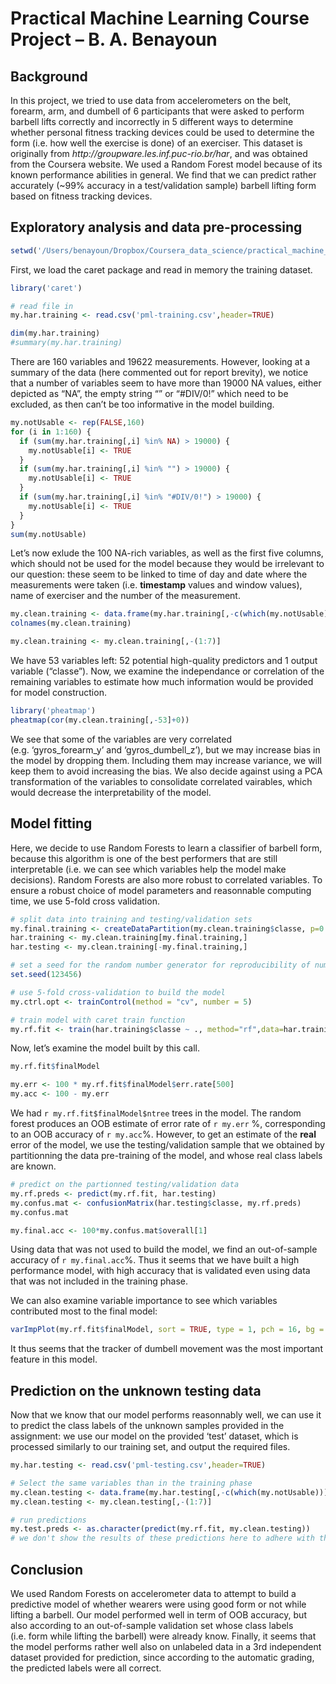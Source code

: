 Practical Machine Learning Course Project -- B. A. Benayoun
========================================================
## Background
In this project, we tried to use data from accelerometers on the belt, forearm, arm, and dumbell of 6 participants that were asked to perform barbell lifts correctly and incorrectly in 5 different ways to determine whether personal fitness tracking devices could be used to determine the form (i.e. how well the exercise is done) of an exerciser. This dataset is originally from *http://groupware.les.inf.puc-rio.br/har*, and was obtained from the Coursera website. We used a Random Forest model because of its known performance abilities in general. We find that we can predict rather accurately (~99% accuracy in a test/validation sample) barbell lifting form based on fitness tracking devices.

## Exploratory analysis and data pre-processing
```r
setwd('/Users/benayoun/Dropbox/Coursera_data_science/practical_machine_learning/')
```

First, we load the caret package and read in memory the training dataset.
```r
library('caret')

# read file in
my.har.training <- read.csv('pml-training.csv',header=TRUE)

dim(my.har.training)
#summary(my.har.training)
```

There are 160 variables and 19622 measurements. However, looking at a summary of the data (here commented out for report brevity), we notice that a number of variables seem to have more than 19000 NA values, either depicted as "NA", the empty string "" or "#DIV/0!" which need to be excluded, as then can't be too informative in the model building.

```r
my.notUsable <- rep(FALSE,160)
for (i in 1:160) {
  if (sum(my.har.training[,i] %in% NA) > 19000) {
    my.notUsable[i] <- TRUE
  }
  if (sum(my.har.training[,i] %in% "") > 19000) {
    my.notUsable[i] <- TRUE
  }
  if (sum(my.har.training[,i] %in% "#DIV/0!") > 19000) {
    my.notUsable[i] <- TRUE
  }
}
sum(my.notUsable)
```

Let's now exlude the 100 NA-rich variables, as well as the first five columns, which should not be used for the model because they would be irrelevant to our question: these seem to be linked to time of day and date where the measurements were taken (i.e. **timestamp** values and window values), name of exerciser and the number of the measurement.
```r
my.clean.training <- data.frame(my.har.training[,-c(which(my.notUsable))])
colnames(my.clean.training)

my.clean.training <- my.clean.training[,-(1:7)]
```

We have 53 variables left: 52 potential high-quality predictors and 1 output variable ("classe"). Now, we examine the independance or correlation of the remaining variables to estimate how much information would be provided for model construction.
```r
library('pheatmap')
pheatmap(cor(my.clean.training[,-53]+0))
```

We see that some of the variables are very correlated (e.g. 'gyros_forearm_y' and 'gyros_dumbell_z'), but we may increase bias in the model by dropping them. Including them may increase variance, we will keep them to avoid increasing the bias. We also decide against using a PCA transformation of the variables to consolidate correlated vairables, which would decrease the interpretability of the model.

## Model fitting
Here, we decide to use Random Forests to learn a classifier of barbell form, because this algorithm is one of the best performers that are still interpretable (i.e. we can see which variables help the model make decisions). Random Forests are also more robust to correlated variables. To ensure a robust choice of model parameters and reasonnable computing time, we use 5-fold cross validation.
```r
# split data into training and testing/validation sets
my.final.training <- createDataPartition(my.clean.training$classe, p=0.75, list=FALSE)
har.training <- my.clean.training[my.final.training,]
har.testing <- my.clean.training[-my.final.training,]

# set a seed for the random number generator for reproducibility of numerical results
set.seed(123456)

# use 5-fold cross-validation to build the model
my.ctrl.opt <- trainControl(method = "cv", number = 5)

# train model with caret train function
my.rf.fit <- train(har.training$classe ~ ., method="rf",data=har.training,importance=TRUE,trControl = my.ctrl.opt)
```

Now, let's examine the model built by this call.
```r
my.rf.fit$finalModel
```

```r
my.err <- 100 * my.rf.fit$finalModel$err.rate[500]
my.acc <- 100 - my.err
```

We had `r my.rf.fit$finalModel$ntree` trees in the model. The random forest produces an OOB estimate of error rate of `r my.err` %, corresponding to an OOB accuracy of `r my.acc`%. However, to get an estimate of the **real** error of the model, we use the testing/validation sample that we obtained by partitionning the data pre-training of the model, and whose real class labels are known.

```r
# predict on the partionned testing/validation data
my.rf.preds <- predict(my.rf.fit, har.testing)
my.confus.mat <- confusionMatrix(har.testing$classe, my.rf.preds)
my.confus.mat
```

```r
my.final.acc <- 100*my.confus.mat$overall[1]
```

Using data that was not used to build the model, we find an out-of-sample accuracy of `r my.final.acc`%. Thus it seems that we have built a high performance model, with high accuracy that is validated even using data that was not included in the training phase.

We can also examine variable importance to see which variables contributed most to the final model:
```r
varImpPlot(my.rf.fit$finalModel, sort = TRUE, type = 1, pch = 16, bg = "red", cex = 1, main = "Variable importance in model")
```
It thus seems that the tracker of dumbell movement was the most important feature in this model.

## Prediction on the unknown testing data
Now that we know that our model performs reasonnably well, we can use it to predict the class labels of the unknown samples provided in the assignment: we use our model on the provided 'test' dataset, which is processed similarly to our training set, and output the required files.

```r
my.har.testing <- read.csv('pml-testing.csv',header=TRUE)

# Select the same variables than in the training phase
my.clean.testing <- data.frame(my.har.testing[,-c(which(my.notUsable))])
my.clean.testing <- my.clean.testing[,-(1:7)]

# run predictions
my.test.preds <- as.character(predict(my.rf.fit, my.clean.testing))
# we don't show the results of these predictions here to adhere with the Coursera code of honor.
```

## Conclusion
We used Random Forests on accelerometer data to attempt to build a predictive model of whether wearers were using good form or not while lifting a barbell. Our model performed well in term of OOB accuracy, but also according to an out-of-sample validation set whose class labels (i.e. form while lifting the barbell) were already know. Finally, it seems that the model performs rather well also on unlabeled data in a 3rd independent dataset provided for prediction, since according to the automatic grading, the predicted labels were all correct.
